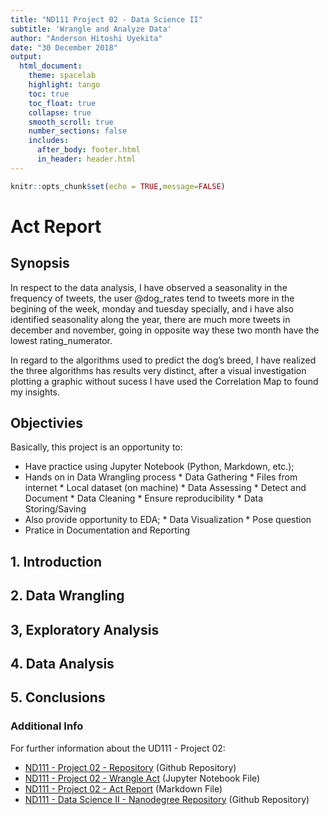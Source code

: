 ```yaml
---
title: "ND111 Project 02 - Data Science II"
subtitle: 'Wrangle and Analyze Data'
author: "Anderson Hitoshi Uyekita"
date: "30 December 2018"
output:
  html_document:
    theme: spacelab
    highlight: tango
    toc: true
    toc_float: true
    collapse: true
    smooth_scroll: true
    number_sections: false
    includes:
      after_body: footer.html
      in_header: header.html
---
```


```r
knitr::opts_chunk$set(echo = TRUE,message=FALSE)
```

# Act Report

## Synopsis

In respect to the data analysis, I have observed a seasonality in the frequency of tweets, the user @dog_rates tend to tweets more in the begining of the week, monday and tuesday specially, and i have also identified seasonality along the year, there are much more tweets in december and november, going in opposite way these two month have the lowest rating_numerator.

In regard to the algorithms used to predict the dog's breed, I have realized the three algorithms has results very distinct, after a visual investigation plotting a graphic without sucess I have used the Correlation Map to found my insights.


## Objectivies

Basically, this project is an opportunity to:

* Have practice using Jupyter Notebook (Python, Markdown, etc.);
* Hands on in Data Wrangling process
       * Data Gathering
              * Files from internet
              * Local dataset (on machine)
       * Data Assessing
              * Detect and Document
       * Data Cleaning
              * Ensure reproducibility
       * Data Storing/Saving
* Also provide opportunity to EDA;
       * Data Visualization
       * Pose question
* Pratice in Documentation and Reporting


## 1. Introduction



## 2. Data Wrangling



## 3, Exploratory Analysis




## 4. Data Analysis 





## 5. Conclusions




### Additional Info

For further information about the UD111 - Project 02:

* [ND111 - Project 02 - Repository][url_4] (Github Repository)
* [ND111 - Project 02 - Wrangle Act][url_2] (Jupyter Notebook File)
* [ND111 - Project 02 - Act Report][url_3] (Markdown File)
* [ND111 - Data Science II - Nanodegree Repository][url_1] (Github Repository)

[url_1]: https://github.com/AndersonUyekita/ND111_data_science_foundations_02
[url_2]: https://github.com/AndersonUyekita/ND111_data_science_foundations_02/blob/master/03-Chapter03/00-Project_02/nd111_udacity_project_02.ipynb
[url_3]: ads
[url_4]: https://github.com/AndersonUyekita/ND111_data_science_foundations_02/tree/master/03-Chapter03/00-Project_02
